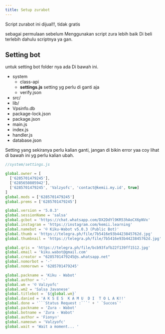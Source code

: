 ```yaml
---
title: Setup zurabot
---
```



<Aside>Script zurabot ini dijual!!, tidak gratis</Aside>

<CardGrid>
  <LinkCard title="Buy Script" href="https://sociabuzz.com/zurakonter/p/sc-zurabotv2" />
  <LinkCard title="Test Bot" href="https://wa.me/6289662326203" />
</CardGrid>

sebagai permulaan sebelum Menggunakan script zura lebih baik Di beli terlebih dahulu scriptnya ya gan.


## Setting bot 

untuk setting bot folder nya ada Di bawah ini.

<FileTree>

- system 
  - class-api
  - **settings.js** setting yg perlu di ganti aja 
  - verify.json
- src/
- lib/
- Vpsinfo.db
- package-lock.json
- package.json
- main.js
- index.js
- handler.js
- database.json

</FileTree>

Setting yang sekiranya perlu kalian ganti, jangan di bikin error yaa coy lihat di bawah ini yg perlu kalian ubah.

```js
//system/settings.js

global.owner = [
  ['6285701479245'],
  ['6285650805942'],
  ['6285701479245', 'Valzyofc', 'contact@kemii.my.id', true]
] 
global.mods = ['6285701479245']
global.prems = ['6285701479245']

global.version = '5.0.3'
global.sessionName = 'salsa'
global.gcbot = 'https://chat.whatsapp.com/DX2DdYl9KR53hAoCX6pNVx'
global.instagram = 'https://instagram.com/kemii.learning'
global.namebot = '© Kiku-Wabot v5.0.3 (Public Bot)'
global.thumb = 'https://telegra.ph/file/7b5416e93b4423845762d.jpg'
global.thumbnail = 'https://telegra.ph/file/7b5416e93b4423845762d.jpg'

global.qris = 'https://telegra.ph/file/bcb93fafb22f139ff1512.jpg'
global.email = 'kiku.wabot@gmail.com'
global.creator = "6285701479245@s.whatsapp.net"
global.nomorbot = '-'
global.nomorown = '6285701479245'

global.packname = 'Kiku - Wabot'
global.author = '-'
global.wm = '© Valzyofc'
global.wm2 = 'Salsa Javanese'
global.titlebot = `${global.wm}`
global.danied = 'A K S E S  K A M U  D I  T O L A K!!'
global.done = '```Status Request :```' + ' `Succes`'
global.packname = 'Zura - Wabot'
global.botname = 'Zura - Wabot'
global.author = 'Fiony🔥'
global.nameown = 'Valzyofc'
global.wait = 'Wait a moment... '
```
